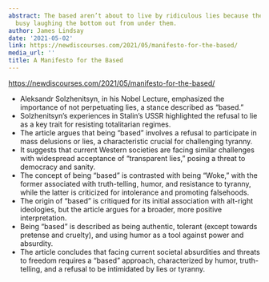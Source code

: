 ```yaml
---
abstract: The based aren’t about to live by ridiculous lies because they’ll be too
  busy laughing the bottom out from under them.
author: James Lindsay
date: '2021-05-02'
link: https://newdiscourses.com/2021/05/manifesto-for-the-based/
media_url: ''
title: A Manifesto for the Based
---
```

<https://newdiscourses.com/2021/05/manifesto-for-the-based/>

- Aleksandr Solzhenitsyn, in his Nobel Lecture, emphasized the importance of not perpetuating lies, a stance described as "based."
- Solzhenitsyn's experiences in Stalin's USSR highlighted the refusal to lie as a key trait for resisting totalitarian regimes.
- The article argues that being "based" involves a refusal to participate in mass delusions or lies, a characteristic crucial for challenging tyranny.
- It suggests that current Western societies are facing similar challenges with widespread acceptance of "transparent lies," posing a threat to democracy and sanity.
- The concept of being "based" is contrasted with being "Woke," with the former associated with truth-telling, humor, and resistance to tyranny, while the latter is criticized for intolerance and promoting falsehoods.
- The origin of "based" is critiqued for its initial association with alt-right ideologies, but the article argues for a broader, more positive interpretation.
- Being "based" is described as being authentic, tolerant (except towards pretense and cruelty), and using humor as a tool against power and absurdity.
- The article concludes that facing current societal absurdities and threats to freedom requires a "based" approach, characterized by humor, truth-telling, and a refusal to be intimidated by lies or tyranny.